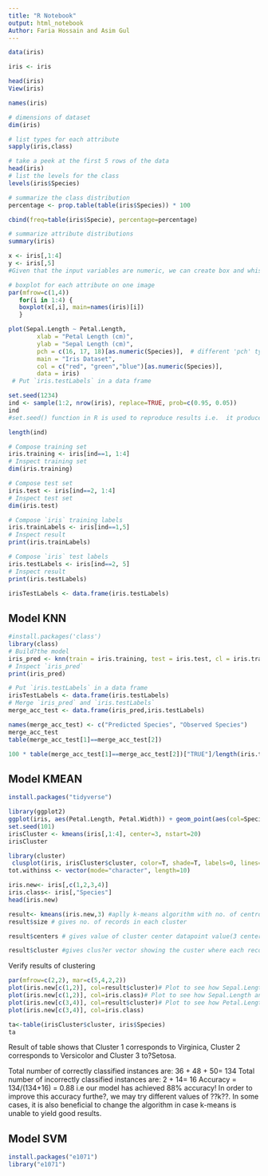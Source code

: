 ---
title: "R Notebook"
output: html_notebook
Author: Faria Hossain and Asim Gul
---

```{r}
data(iris)
```
 
```{r}
iris <- iris
```

```{r}
head(iris)
View(iris)
```

```{r}
names(iris) 
```

```{r}
# dimensions of dataset
dim(iris)
```

```{r}
# list types for each attribute
sapply(iris,class)
```

```{r}
# take a peek at the first 5 rows of the data
head(iris)
# list the levels for the class
levels(iris$Species)
```

```{r}
# summarize the class distribution
percentage <- prop.table(table(iris$Species)) * 100
```


```{r}
cbind(freq=table(iris$Specie), percentage=percentage)
```

```{r}
# summarize attribute distributions
summary(iris)
```

```{r}                  
x <- iris[,1:4]
y <- iris[,5]
#Given that the input variables are numeric, we can create box and whisker plots of each.
```

```{r}
# boxplot for each attribute on one image
par(mfrow=c(1,4))
   for(i in 1:4) {
   boxplot(x[,i], main=names(iris)[i])
   }

```

```{r}
plot(Sepal.Length ~ Petal.Length,
        xlab = "Petal Length (cm)",
        ylab = "Sepal Length (cm)",
        pch = c(16, 17, 18)[as.numeric(Species)],  # different 'pch' types 
        main = "Iris Dataset",
        col = c("red", "green","blue")[as.numeric(Species)],
        data = iris)
 # Put `iris.testLabels` in a data frame
```



 
```{r}
set.seed(1234)
ind <- sample(1:2, nrow(iris), replace=TRUE, prob=c(0.95, 0.05))
ind
#set.seed() function in R is used to reproduce results i.e.  it produces the same sample again and again. When we generate randoms numbers without set.seed() function it will produce different samples at different time of execution.
```
 
```{r}
length(ind)
```
 
```{r}
# Compose training set
iris.training <- iris[ind==1, 1:4]
# Inspect training set
dim(iris.training)
```

 
```{r}
# Compose test set
iris.test <- iris[ind==2, 1:4]
# Inspect test set
dim(iris.test)
```

```{r}
# Compose `iris` training labels
iris.trainLabels <- iris[ind==1,5]
# Inspect result
print(iris.trainLabels)
```

```{r}
# Compose `iris` test labels
iris.testLabels <- iris[ind==2, 5]
# Inspect result
print(iris.testLabels)
```

```{r}
irisTestLabels <- data.frame(iris.testLabels)
```



## Model KNN
```{r}
#install.packages('class')
library(class)
# Build?the model
iris_pred <- knn(train = iris.training, test = iris.test, cl = iris.trainLabels, k=3)
# Inspect `iris_pred`
print(iris_pred)
```

```{r}
# Put `iris.testLabels` in a data frame
irisTestLabels <- data.frame(iris.testLabels)
# Merge `iris_pred` and `iris.testLabels` 
merge_acc_test <- data.frame(iris_pred,iris.testLabels)

names(merge_acc_test) <- c("Predicted Species", "Observed Species")
merge_acc_test
table(merge_acc_test[1]==merge_acc_test[2])
```

```{r}
100 * table(merge_acc_test[1]==merge_acc_test[2])["TRUE"]/length(iris.testLabels)
```

## Model KMEAN

```{r}
install.packages("tidyverse")
```

```{r}
library(ggplot2)
ggplot(iris, aes(Petal.Length, Petal.Width)) + geom_point(aes(col=Species), size=3)
set.seed(101)
irisCluster <- kmeans(iris[,1:4], center=3, nstart=20)
irisCluster
```



```{r}
library(cluster)
 clusplot(iris, irisCluster$cluster, color=T, shade=T, labels=0, lines=0)
tot.withinss <- vector(mode="character", length=10)
```


```{r}
iris.new<- iris[,c(1,2,3,4)]
iris.class<- iris[,"Species"]
head(iris.new)
```

```{r}
result<- kmeans(iris.new,3) #aplly k-means algorithm with no. of centroids(k)=3
result$size # gives no. of records in each cluster
```

```{r}
result$centers # gives value of cluster center datapoint value(3 centers for k=3)
```

```{r}
result$cluster #gives clus?er vector showing the custer where each record falls
```

Verify results of clustering
```{r}
par(mfrow=c(2,2), mar=c(5,4,2,2))
plot(iris.new[c(1,2)], col=result$cluster)# Plot to see how Sepal.Length and Sepal.Width data points have been distributed in cl?sters
plot(iris.new[c(1,2)], col=iris.class)# Plot to see how Sepal.Length and Sepal.Width data points have been distributed originally as per "class" attribute in dataset
plot(iris.new[c(3,4)], col=result$cluster)# Plot to see how Petal.Length and Petal.W?dth data points have been distributed in clusters
plot(iris.new[c(3,4)], col=iris.class)
```


```{r}
ta<-table(irisCluster$cluster, iris$Species)
ta
```


Result of table shows that Cluster 1 corresponds to Virginica, Cluster 2 corresponds to Versicolor and Cluster 3 to?Setosa.

Total number of correctly classified instances are: 36 + 48 + 50= 134
Total number of incorrectly classified instances are: 2 + 14= 16
Accuracy = 134/(134+16) = 0.88 i.e our model has achieved 88% accuracy!
In order to improve this accuracy furthe?, we may try different values of ??k??. In some cases, it is also beneficial to change the algorithm in case k-means is unable to yield good results.

## Model SVM
```{r}
install.packages("e1071")
library("e1071")
```

```{r}


```

```{r}

```

```{r}

```
 
```{r}

```


```{r}


```

```{r}

```
